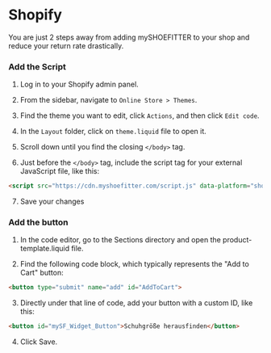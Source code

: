 # Shopify
 
You are just 2 steps away from adding mySHOEFITTER to your shop and reduce your return rate drastically.

### Add the Script

1. Log in to your Shopify admin panel.

2. From the sidebar, navigate to `Online Store > Themes`.

3. Find the theme you want to edit, click `Actions`, and then click `Edit code`.

4. In the `Layout` folder, click on `theme.liquid` file to open it.

5. Scroll down until you find the closing `</body>` tag.

6. Just before the `</body>` tag, include the script tag for your external JavaScript file, like this:

```html filename="index.html" {3} copy
<script src="https://cdn.myshoefitter.com/script.js" data-platform="shopify" defer></script>
```

7. Save your changes


### Add the button

1. In the code editor, go to the Sections directory and open the product-template.liquid file.

2. Find the following code block, which typically represents the "Add to Cart" button:

```html filename="index.html" {3} copy
<button type="submit" name="add" id="AddToCart">
```

3. Directly under that line of code, add your button with a custom ID, like this:

```html filename="index.html" {3} copy
<button id="mySF_Widget_Button">Schuhgröße herausfinden</button>
```

4. Click Save.
